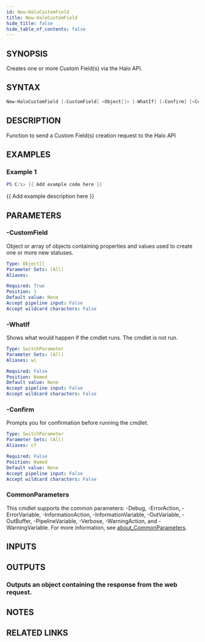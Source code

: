 ```yaml
---
id: New-HaloCustomField
title: New-HaloCustomField
hide_title: false
hide_table_of_contents: false
---
```


## SYNOPSIS

Creates one or more Custom Field(s) via the Halo API.

## SYNTAX

```powershell
New-HaloCustomField [-CustomField] <Object[]> [-WhatIf] [-Confirm] [<CommonParameters>]
```

## DESCRIPTION

Function to send a Custom Field(s) creation request to the Halo API

## EXAMPLES

### Example 1

```powershell
PS C:\> {{ Add example code here }}
```

{{ Add example description here }}

## PARAMETERS

### -CustomField

Object or array of objects containing properties and values used to create one or more new statuses.

```yaml
Type: Object[]
Parameter Sets: (All)
Aliases:

Required: True
Position: 1
Default value: None
Accept pipeline input: False
Accept wildcard characters: False
```

### -WhatIf

Shows what would happen if the cmdlet runs.
The cmdlet is not run.

```yaml
Type: SwitchParameter
Parameter Sets: (All)
Aliases: wi

Required: False
Position: Named
Default value: None
Accept pipeline input: False
Accept wildcard characters: False
```

### -Confirm

Prompts you for confirmation before running the cmdlet.

```yaml
Type: SwitchParameter
Parameter Sets: (All)
Aliases: cf

Required: False
Position: Named
Default value: None
Accept pipeline input: False
Accept wildcard characters: False
```

### CommonParameters

This cmdlet supports the common parameters: -Debug, -ErrorAction, -ErrorVariable, -InformationAction, -InformationVariable, -OutVariable, -OutBuffer, -PipelineVariable, -Verbose, -WarningAction, and -WarningVariable. For more information, see [about_CommonParameters](http://go.microsoft.com/fwlink/?LinkID=113216).

## INPUTS

## OUTPUTS

### Outputs an object containing the response from the web request.

## NOTES

## RELATED LINKS
